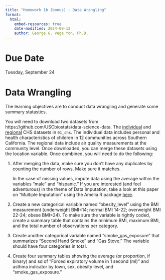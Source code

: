 ```yaml
---
title: "Homework 1b (bonus) - Data Wrangling"
format:
  html:
    embed-resources: true
    date-modified: 2024-09-12
    author: George G. Vega Yon, Ph.D.
---
```


# Due Date

Tuesday, September 24

# Data Wrangling

The learning objectives are to conduct data wrangling and generate some summary statastics.

You will need to download two datasets from https://github.com/USCbiostats/data-science-data. The [individual](https://raw.githubusercontent.com/USCbiostats/data-science-data/master/01_chs/chs_individual.csv)
and [regional](https://raw.githubusercontent.com/USCbiostats/data-science-data/master/01_chs/chs_regional.csv)
CHS datasets in `01_chs`.
The individual data includes personal and health characteristics of children in
12 communities across Southern California. The regional data include air quality
measurements at the community level. 
Once downloaded, you can merge these datasets using the location variable. Once
combined, you will need to do the following:

1. After merging the data, make sure you don’t have any duplicates by counting
   the number of rows. Make sure it matches.
   
   In the case of missing values, impute data using the average within the
   variables "male" and "hispanic." If you are interested (and feel adventurous)
   in the theme of Data Imputation, take a look at this paper on "Multiple Imputation"
   using the Amelia R package [here](https://gking.harvard.edu/files/gking/files/amelia_jss.pdf).
   
2. Create a new categorical variable named “obesity_level” using the BMI measurement
   (underweight BMI<14; normal BMI 14-22; overweight BMI 22-24; obese BMI>24).
   To make sure the variable is rightly coded, create a summary table that contains
   the minimum BMI, maximum BMI, and the total number of observations per category.
   
3. Create another categorical variable named "smoke_gas_exposure" that summarizes
   "Second Hand Smoke" and "Gas Stove." The variable should have four categories
   in total.
   
4. Create four summary tables showing the average (or proportion, if binary) and
   sd of “Forced expiratory volume in 1 second (ml)” and asthma indicator by
   town, sex, obesity level, and "smoke_gas_exposure."

